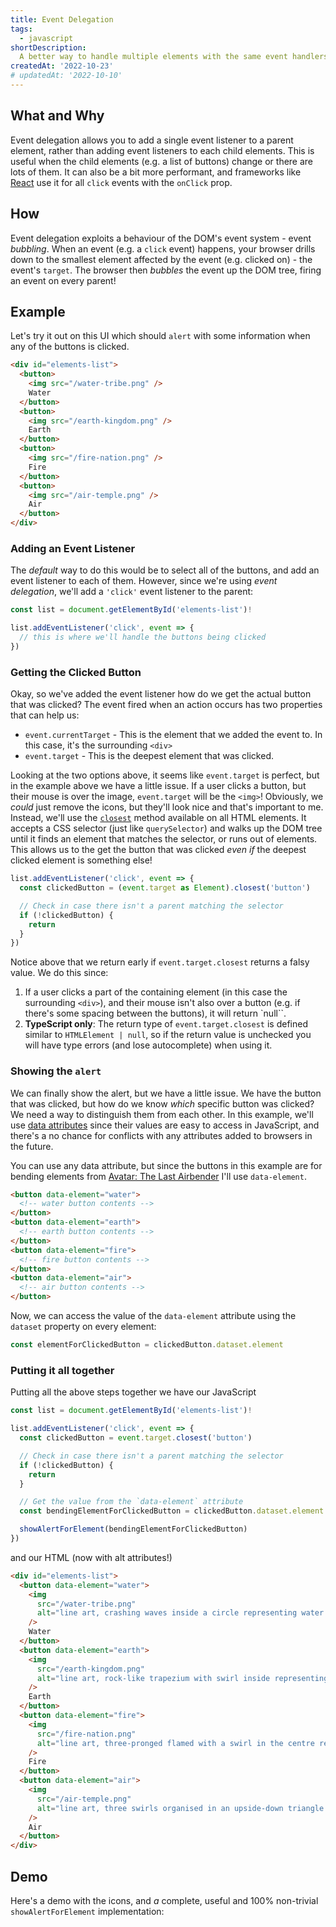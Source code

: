 ```yaml
---
title: Event Delegation
tags:
  - javascript
shortDescription:
  A better way to handle multiple elements with the same event handlers
createdAt: '2022-10-23'
# updatedAt: '2022-10-10'
---
```



## What and Why

Event delegation allows you to add a single event listener to a parent element,
rather than adding event listeners to each child elements. This is useful when
the child elements (e.g. a list of buttons) change or there are lots of them. It
can also be a bit more performant, and frameworks like
[React](https://reactjs.org/) use it for all `click` events with the `onClick`
prop.

## How

Event delegation exploits a behaviour of the DOM's event system - event
_bubbling_. When an event (e.g. a `click` event) happens, your browser drills
down to the smallest element affected by the event (e.g. clicked on) - the
event's `target`. The browser then <Sparkles>_bubbles_</Sparkles> the event up
the DOM tree, firing an event on every parent!

<Demo component={BubblingDemo} init="always" />

## Example

Let's try it out on this UI which should `alert` with some information when any
of the buttons is clicked.

```html
<div id="elements-list">
  <button>
    <img src="/water-tribe.png" />
    Water
  </button>
  <button>
    <img src="/earth-kingdom.png" />
    Earth
  </button>
  <button>
    <img src="/fire-nation.png" />
    Fire
  </button>
  <button>
    <img src="/air-temple.png" />
    Air
  </button>
</div>
```

### Adding an Event Listener

The _default_ way to do this would be to select all of the buttons, and add an
event listener to each of them. However, since we're using _event delegation_,
we'll add a `'click'` event listener to the parent:

```ts
const list = document.getElementById('elements-list')!

list.addEventListener('click', event => {
  // this is where we'll handle the buttons being clicked
})
```

### Getting the Clicked Button

Okay, so we've added the event listener how do we get the actual button that was
clicked? The event fired when an action occurs has two properties that can help
us:

- `event.currentTarget` - This is the element that we added the event to. In
  this case, it's the surrounding `<div>`
- `event.target` - This is the deepest element that was clicked.

Looking at the two options above, it seems like `event.target` is perfect, but
in the example above we have a little issue. If a user clicks a button, but
their mouse is over the image, `event.target` will be the `<img>`! Obviously, we
_could_ just remove the icons, but they'll look nice and that's important to me.
Instead, we'll use the
[`closest`](https://developer.mozilla.org/en-US/docs/Web/API/Element/closest)
method available on all HTML elements. It accepts a CSS selector (just like
`querySelector`) and walks up the DOM tree until it finds an element that
matches the selector, or runs out of elements. This allows us to the get the
button that was clicked _even if_ the deepest clicked element is something else!

```ts
list.addEventListener('click', event => {
  const clickedButton = (event.target as Element).closest('button')

  // Check in case there isn't a parent matching the selector
  if (!clickedButton) {
    return
  }
})
```

<Note variant='info'>

Notice above that we return early if `event.target.closest` returns a falsy
value. We do this since:

1. If a user clicks a part of the containing element (in this case the
   surrounding `<div>`), and their mouse isn't also over a button (e.g. if
   there's some spacing between the buttons), it will return `null``.
2. **TypeScript only**: The return type of `event.target.closest` is defined
   similar to `HTMLElement | null`, so if the return value is unchecked you will
   have type errors (and lose autocomplete) when using it.

</Note>

### Showing the `alert`

We can finally show the alert, but we have a little issue. We have the button
that was clicked, but how do we know _which_ specific button was clicked? We
need a way to distinguish them from each other. In this example, we'll use
[data attributes](https://developer.mozilla.org/en-US/docs/Learn/HTML/Howto/Use_data_attributes)
since their values are easy to access in JavaScript, and there's a no chance for
conflicts with any attributes added to browsers in the future.

You can use any data attribute, but since the buttons in this example are for
bending elements from
[Avatar: The Last Airbender](https://en.wikipedia.org/wiki/Avatar:_The_Last_Airbender)
I'll use `data-element`.

```html
<button data-element="water">
  <!-- water button contents -->
</button>
<button data-element="earth">
  <!-- earth button contents -->
</button>
<button data-element="fire">
  <!-- fire button contents -->
</button>
<button data-element="air">
  <!-- air button contents -->
</button>
```

Now, we can access the value of the `data-element` attribute using the `dataset`
property on every element:

```ts
const elementForClickedButton = clickedButton.dataset.element
```

### Putting it all together

Putting all the above steps together we have our JavaScript

```ts
const list = document.getElementById('elements-list')!

list.addEventListener('click', event => {
  const clickedButton = event.target.closest('button')

  // Check in case there isn't a parent matching the selector
  if (!clickedButton) {
    return
  }

  // Get the value from the `data-element` attribute
  const bendingElementForClickedButton = clickedButton.dataset.element

  showAlertForElement(bendingElementForClickedButton)
})
```

and our HTML (now with alt attributes!)

```html
<div id="elements-list">
  <button data-element="water">
    <img
      src="/water-tribe.png"
      alt="line art, crashing waves inside a circle representing water bending"
    />
    Water
  </button>
  <button data-element="earth">
    <img
      src="/earth-kingdom.png"
      alt="line art, rock-like trapezium with swirl inside representing earth bending"
    />
    Earth
  </button>
  <button data-element="fire">
    <img
      src="/fire-nation.png"
      alt="line art, three-pronged flamed with a swirl in the centre representing fire bending"
    />
    Fire
  </button>
  <button data-element="air">
    <img
      src="/air-temple.png"
      alt="line art, three swirls organised in an upside-down triangle representing airbending"
    />
    Air
  </button>
</div>
```

## Demo

Here's a demo with the icons, and _a_ complete, useful and 100% non-trivial
`showAlertForElement` implementation:

<Sandbox
  src="https://codesandbox.io/embed/event-delegation-complete-if0zp9?fontsize=14&hidenavigation=1&theme=dark&view=preview"
  title="blog/event-delegation - Complete"
/>

